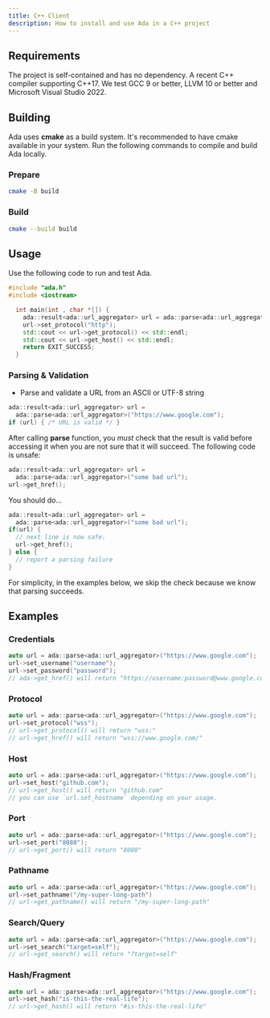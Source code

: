 ```yaml
---
title: C++ Client
description: How to install and use Ada in a C++ project
---
```


## Requirements

The project is self-contained and has no dependency.
A recent C++ compiler supporting C++17. We test GCC 9 or better, LLVM 10 or better and Microsoft Visual Studio 2022.

## Building

Ada uses **cmake** as a build system. It's recommended to have cmake available in your system.
Run the following commands to compile and build Ada locally.

<Steps>

  ### Prepare

  ```bash
  cmake -B build
  ```

  ### Build

  ```bash
  cmake --build build
  ```

</Steps>

## Usage

Use the following code to run and test Ada.

```cpp
#include "ada.h"
#include <iostream>

  int main(int , char *[]) {
    ada::result<ada::url_aggregator> url = ada::parse<ada::url_aggregator>("https://www.google.com");
    url->set_protocol("http");
    std::cout << url->get_protocol() << std::endl;
    std::cout << url->get_host() << std::endl;
    return EXIT_SUCCESS;
  }
```

### Parsing & Validation

- Parse and validate a URL from an ASCII or UTF-8 string

```cpp
ada::result<ada::url_aggregator> url =
  ada::parse<ada::url_aggregator>("https://www.google.com");
if (url) { /* URL is valid */ }
```

After calling **parse** function, you *must* check that the result is valid before
accessing it when you are not sure that it will succeed. The following
code is unsafe:

```cpp
ada::result<ada::url_aggregator> url =
  ada::parse<ada::url_aggregator>("some bad url");
url->get_href();
```

You should do...

```cpp
ada::result<ada::url_aggregator> url =
  ada::parse<ada::url_aggregator>("some bad url");
if(url) {
  // next line is now safe:
  url->get_href();
} else {
  // report a parsing failure
}
```

For simplicity, in the examples below, we skip the check because
we know that parsing succeeds.


## Examples

### Credentials

```cpp
auto url = ada::parse<ada::url_aggregator>("https://www.google.com");
url->set_username("username");
url->set_password("password");
// ada->get_href() will return "https://username:password@www.google.com/"
```

### Protocol

```cpp
auto url = ada::parse<ada::url_aggregator>("https://www.google.com");
url->set_protocol("wss");
// url->get_protocol() will return "wss:"
// url->get_href() will return "wss://www.google.com/"
```

### Host

```cpp
auto url = ada::parse<ada::url_aggregator>("https://www.google.com");
url->set_host("github.com");
// url->get_host() will return "github.com"
// you can use `url.set_hostname` depending on your usage.
```

### Port

```cpp
auto url = ada::parse<ada::url_aggregator>("https://www.google.com");
url->set_port("8080");
// url->get_port() will return "8080"
```

### Pathname

```cpp
auto url = ada::parse<ada::url_aggregator>("https://www.google.com");
url->set_pathname("/my-super-long-path")
// url->get_pathname() will return "/my-super-long-path"
```

### Search/Query

```cpp
auto url = ada::parse<ada::url_aggregator>("https://www.google.com");
url->set_search("target=self");
// url->get_search() will return "?target=self"
```

### Hash/Fragment

```cpp
auto url = ada::parse<ada::url_aggregator>("https://www.google.com");
url->set_hash("is-this-the-real-life");
// url->get_hash() will return "#is-this-the-real-life"
```